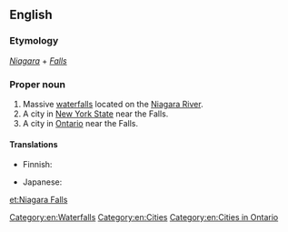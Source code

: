 ==English==
{{wikipedia}}

===Etymology===
''[[Niagara]]'' + ''[[falls|Falls]]''

===Proper noun===
{{en-proper noun|head=[[Niagara]] [[falls|Falls]]}}

# Massive [[waterfall]]s located on the [[Niagara River]].
# A city in [[New York State]] near the Falls.
# A city in [[Ontario]] near the Falls.

====Translations====
{{trans-top|waterfalls}}
* Finnish: {{t|fi|[[Niagaran]] [[putoukset]]|p}}
{{trans-mid}}
* Japanese: {{t|ja|ナイアガラの滝|tr=naiagaranotaki}}
{{trans-bottom}}

[[Category:en:Waterfalls]]
[[Category:en:Cities]]
[[Category:en:Cities in Ontario]]

[[et:Niagara Falls]]